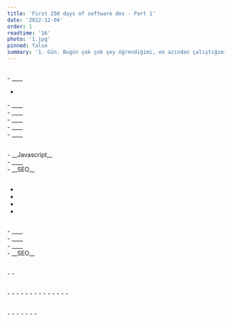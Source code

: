 ```yaml
---
title: 'First 250 days of software dev - Part 1'
date: '2022-12-04'
order: 1
readtime: '16'
photo: '1.jpg'
pinned: false
summary: '1. Gün. Bugün çok çok şey öğrendiğimi, en azından çalıştığımı düşünüyorum. Çalıştığım konuları, kısaca hafızamda kalan şekilleriyle sıralayabilirim: Binary sistem, bit ve byte konuları gibi, hakkında daha önce araştırdığım fakat çok da detayına girmediğim şeylere zaman ayırdım. Big endian,little endian kavramlarını öğrendim. Senkronize programlama ile farkını öğrendim. Asenkronize, “I will call you back” diye aklımda kalacak gibi görünüyor. Kısaca şu: kodlarımız içinde uzun sürebilecek bir işlem varken ya da engelleyebilecek bir durum varken, bekleyen diğer işleri yapmak ve o işleri bitirdikten sonra yapılmamış işleme geri dönmek asenkronize programlama diye geçiyor. Yani işlem sırasını düz bir çizgide yapmıyor ve o çizgi üstünde bir işlem hata verirse onu es geçip yoluna devam ediyor. Sonrasında tekrar oraya geri dönüyor. Senkronizeye göre daha hızlı çünkü olduğu konumda takılı kalmıyor. Thread sayılarının da bir önemi var tabii ki, bir thread yerine iki ya da üç thread le işlem çok daha hızlı sonlanabiliyor.'
---
```


## <Trans i18nKey="blogDetail:part1.1"/> 
<Trans i18nKey="blogDetail:part1.2"/> 
- __<Trans i18nKey="blogDetail:part1.3"/>__ <br/>
<Trans i18nKey="blogDetail:part1.4"/>
  
- __<Trans i18nKey="blogDetail:part1.5"/>__ <br/>
<Trans i18nKey="blogDetail:part1.6"/>
- __<Trans i18nKey="blogDetail:part1.7"/>__ <br/>
<Trans i18nKey="blogDetail:part1.8"/>
- __<Trans i18nKey="blogDetail:part1.9"/>__ <br/>
<Trans i18nKey="blogDetail:part1.10"/>
- __<Trans i18nKey="blogDetail:part1.11"/>__ <br/>
<Trans i18nKey="blogDetail:part1.12"/>
- __<Trans i18nKey="blogDetail:part1.13"/>__ <br/>
<Trans i18nKey="blogDetail:part1.14"/>
- __<Trans i18nKey="blogDetail:part1.15"/>__  <br/>
<Trans i18nKey="blogDetail:part1.16"/>

## <Trans i18nKey="blogDetail:part1.17"/>
<Trans i18nKey="blogDetail:part1.18"/>
- __Javascript__ <br/>
<Trans i18nKey="blogDetail:part1.19"/>
<Trans i18nKey="blogDetail:part1.20"/>
- __<Trans i18nKey="blogDetail:part1.21"/>__ <br/>
<Trans i18nKey="blogDetail:part1.22"/>
- __SEO__ <br/>
<Trans i18nKey="blogDetail:part1.23"/>
<Trans i18nKey="blogDetail:part1.24"/>

## <Trans i18nKey="blogDetail:part1.25"/>
- <Trans i18nKey="blogDetail:part1.26"/>
- <Trans i18nKey="blogDetail:part1.27"/>
- <Trans i18nKey="blogDetail:part1.28"/>
- <Trans i18nKey="blogDetail:part1.29"/>

<Trans i18nKey="blogDetail:part1.30"/>

## <Trans i18nKey="blogDetail:part1.31"/>
<Trans i18nKey="blogDetail:part1.32"/>
- __<Trans i18nKey="blogDetail:part1.33"/>__ <br/>
<Trans i18nKey="blogDetail:part1.34"/>
- __<Trans i18nKey="blogDetail:part1.35"/>__ <br/>
<Trans i18nKey="blogDetail:part1.36"/>
- __<Trans i18nKey="blogDetail:part1.37"/>__ <br/>
<Trans i18nKey="blogDetail:part1.38"/>
- __SEO__ <br/>
<Trans i18nKey="blogDetail:part1.39"/>

_<Trans i18nKey="blogDetail:part1.40"/>_ <Trans i18nKey="blogDetail:part1.41"/>
> <Trans i18nKey="blogDetail:part1.42"/>

<Trans i18nKey="blogDetail:part1.43"/>

## <Trans i18nKey="blogDetail:part1.44"/>
<Trans i18nKey="blogDetail:part1.45"/>
- <Trans i18nKey="blogDetail:part1.46"/>
- <Trans i18nKey="blogDetail:part1.47"/>


## <Trans i18nKey="blogDetail:part1.48"/>
<Trans i18nKey="blogDetail:part1.49"/>
- <Trans i18nKey="blogDetail:part1.50"/>
- <Trans i18nKey="blogDetail:part1.51"/>
  - <Trans i18nKey="blogDetail:part1.52"/>
  - <Trans i18nKey="blogDetail:part1.53"/>
  - <Trans i18nKey="blogDetail:part1.54"/>
  - <Trans i18nKey="blogDetail:part1.55"/>
  - <Trans i18nKey="blogDetail:part1.56"/>
  - <Trans i18nKey="blogDetail:part1.57"/>
  - <Trans i18nKey="blogDetail:part1.58"/>
  - <Trans i18nKey="blogDetail:part1.59"/>
- <Trans i18nKey="blogDetail:part1.60"/>
- <Trans i18nKey="blogDetail:part1.61"/>
- <Trans i18nKey="blogDetail:part1.62"/>
- <Trans i18nKey="blogDetail:part1.63"/>

_<Trans i18nKey="blogDetail:part1.64"/>_ 

## <Trans i18nKey="blogDetail:part1.65"/> 
<Trans i18nKey="blogDetail:part1.66"/>


## <Trans i18nKey="blogDetail:part1.67"/>
<Trans i18nKey="blogDetail:part1.68"/>

<Trans i18nKey="blogDetail:part1.69"/>


## <Trans i18nKey="blogDetail:part1.70"/>
<Trans i18nKey="blogDetail:part1.71"/>


## <Trans i18nKey="blogDetail:part1.72"/>
<Trans i18nKey="blogDetail:part1.73"/>
- <Trans i18nKey="blogDetail:part1.74"/>
- <Trans i18nKey="blogDetail:part1.75"/>
- <Trans i18nKey="blogDetail:part1.76"/>
  - <Trans i18nKey="blogDetail:part1.77"/>
  - <Trans i18nKey="blogDetail:part1.78"/>
  - <Trans i18nKey="blogDetail:part1.79"/>
  - <Trans i18nKey="blogDetail:part1.80"/>

<Trans i18nKey="blogDetail:part1.81"/>
